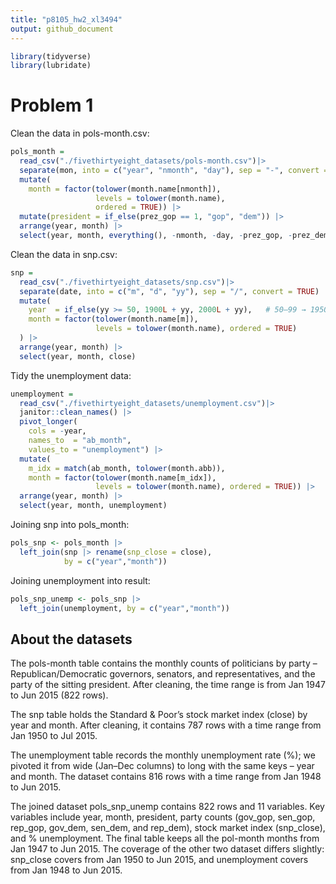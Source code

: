 ```yaml
---
title: "p8105_hw2_xl3494"
output: github_document
---
```

```r
library(tidyverse)
library(lubridate)
```

# Problem 1

Clean the data in pols-month.csv:

```r
pols_month =
  read_csv("./fivethirtyeight_datasets/pols-month.csv")|>
  separate(mon, into = c("year", "nmonth", "day"), sep = "-", convert = TRUE) |>
  mutate(
    month = factor(tolower(month.name[nmonth]),
                   levels = tolower(month.name),
                   ordered = TRUE)) |>
  mutate(president = if_else(prez_gop == 1, "gop", "dem")) |>
  arrange(year, month) |>
  select(year, month, everything(), -nmonth, -day, -prez_gop, -prez_dem)
```

Clean the data in snp.csv:

```r
snp =
  read_csv("./fivethirtyeight_datasets/snp.csv")|>
  separate(date, into = c("m", "d", "yy"), sep = "/", convert = TRUE) |>
  mutate(
    year  = if_else(yy >= 50, 1900L + yy, 2000L + yy),   # 50–99 → 1950–1999；00–49 → 2000–2049
    month = factor(tolower(month.name[m]),
                   levels = tolower(month.name), ordered = TRUE)
  ) |>
  arrange(year, month) |>
  select(year, month, close)
```

Tidy the unemployment data:

```r
unemployment =
  read_csv("./fivethirtyeight_datasets/unemployment.csv")|>
  janitor::clean_names() |>
  pivot_longer(
    cols = -year,
    names_to  = "ab_month",
    values_to = "unemployment") |>
  mutate(
    m_idx = match(ab_month, tolower(month.abb)),             
    month = factor(tolower(month.name[m_idx]),
                   levels = tolower(month.name), ordered = TRUE)) |>
  arrange(year, month) |>
  select(year, month, unemployment)
```

Joining snp into pols_month:

```r
pols_snp <- pols_month |>
  left_join(snp |> rename(snp_close = close),
            by = c("year","month"))
```

Joining unemployment into result:

```r
pols_snp_unemp <- pols_snp |>
  left_join(unemployment, by = c("year","month"))
```

## About the datasets
The pols-month table contains the monthly counts of politicians by party -- Republican/Democratic governors, senators, and representatives, and the party of the sitting president. After cleaning, the time range is from Jan 1947 to Jun 2015 (822 rows).

The snp table holds the Standard & Poor’s stock market index (close) by year and month. After cleaning, it contains 787 rows with a time range from Jan 1950 to Jul 2015.

The unemployment table records the monthly unemployment rate (%); we pivoted it from wide (Jan–Dec columns) to long with the same keys -- year and month. The dataset contains 816 rows with a time range from Jan 1948 to Jun 2015.

The joined dataset pols_snp_unemp contains 822 rows and 11 variables. Key variables include year, month, president, party counts (gov_gop, sen_gop, rep_gop, gov_dem, sen_dem, and rep_dem), stock market index (snp_close), and % unemployment. The final table keeps all the pol-month months from Jan 1947 to Jun 2015. The coverage of the other two dataset differs slightly: snp_close covers from Jan 1950 to Jun 2015, and unemployment covers from Jan 1948 to Jun 2015.











